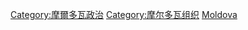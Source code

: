 {{Commons cat|Political parties in Moldova}}
{{Cat main|摩爾多瓦政黨}}

[[Category:摩爾多瓦政治|Category:摩爾多瓦政治]]
[[Category:摩尔多瓦组织|Category:摩尔多瓦组织]]
[[Category:欧洲各国政党|Moldova]]
